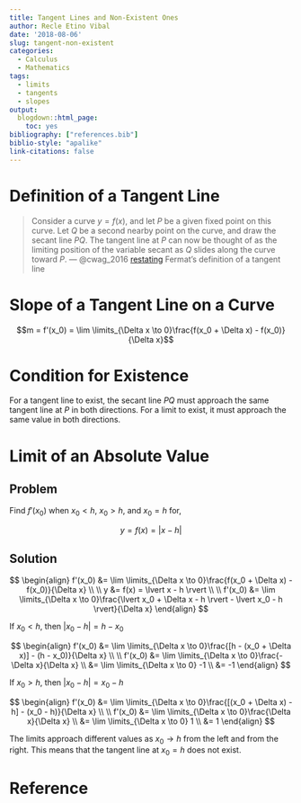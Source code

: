 ```yaml
---
title: Tangent Lines and Non-Existent Ones
author: Recle Etino Vibal
date: '2018-08-06'
slug: tangent-non-existent
categories:
  - Calculus
  - Mathematics
tags:
  - limits
  - tangents
  - slopes
output:
  blogdown::html_page:
    toc: yes
bibliography: ["references.bib"]
biblio-style: "apalike"
link-citations: false
---
```


# Definition of a Tangent Line

>Consider a curve $y = f(x)$, and let $P$ be a given fixed
point on this curve. Let $Q$ be a second nearby point on the curve, and
draw the secant line $PQ$. The tangent line at $P$ can now be thought of as the limiting
position of the variable secant as $Q$ slides along the curve toward $P$. --- @cwag_2016 [restating](testing citations with .bib; does not seem too complicated; might use this more often) Fermat's definition of a tangent line

# Slope of a Tangent Line on a Curve

$$m = f'(x_0) = \lim \limits_{\Delta x \to 0}\frac{f(x_0 + \Delta x) - f(x_0)}{\Delta x}$$

# Condition for Existence

For a tangent line to exist, the secant line $PQ$ must approach the same tangent line at $P$ in both directions. For a limit to exist, it must approach the same value in both directions.

# Limit of an Absolute Value

## Problem

Find $f'(x_0)$ when $x_0 < h$, $x_0 > h$, and $x_0 = h$ for,

$$y = f(x) = \lvert x - h \rvert$$

## Solution

$$
\begin{align}
f'(x_0) &= \lim \limits_{\Delta x \to 0}\frac{f(x_0 + \Delta x) - f(x_0)}{\Delta x} 
\\
\\
y &= f(x) = \lvert x - h \rvert 
\\
\\
f'(x_0) &= \lim \limits_{\Delta x \to 0}\frac{\lvert x_0 + \Delta x - h \rvert - \lvert x_0 - h \rvert}{\Delta x} 
\end{align}
$$


If $x_0 < h$, then $\lvert x_0 - h \rvert = h - x_0$

$$
\begin{align}
f'(x_0) &= \lim \limits_{\Delta x \to 0}\frac{[h - (x_0 + \Delta x)] - (h - x_0)}{\Delta x} 
\\
\\
f'(x_0) &= \lim \limits_{\Delta x \to 0}\frac{-\Delta x}{\Delta x}
\\
&= \lim \limits_{\Delta x \to 0} -1
\\
&= -1
\end{align}
$$

If $x_0 > h$, then $\lvert x_0 - h \rvert = x_0 - h$

$$
\begin{align}
f'(x_0) &= \lim \limits_{\Delta x \to 0}\frac{[(x_0 + \Delta x) - h] - (x_0 - h)}{\Delta x}
\\
\\
f'(x_0) &= \lim \limits_{\Delta x \to 0}\frac{\Delta x}{\Delta x}
\\
&= \lim \limits_{\Delta x \to 0} 1
\\
&= 1
\end{align}
$$

The limits approach different values as $x_0 \to h$ from the left and from the right. This means that the tangent line at $x_0 = h$ does not exist.

# Reference